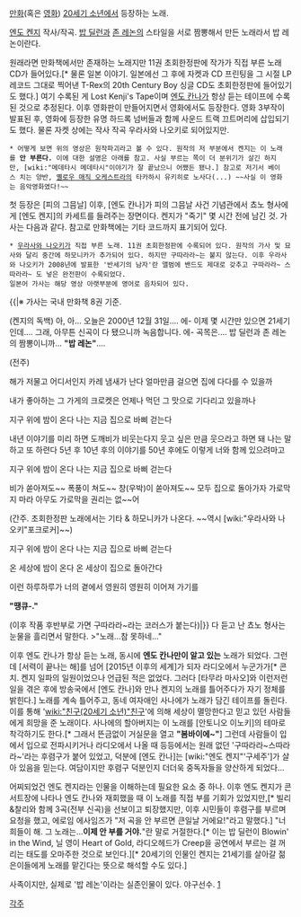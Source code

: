 [[만화]](혹은 [[영화]]) [[20세기 소년]]에서 등장하는 노래.

[[엔도 켄지]] 작사/작곡. [[밥 딜런]]과 [[존 레논]]의 스타일을 서로 짬뽕해서 만든 노래라서 밥 레논이란다.

원래라면 만화책에서만 존재하는 노래지만 11권 초회한정판에 작가가 직접 부른 노래 CD가 들어있다.[* 물론 일본 이야기. 일본에선 그 후에 자켓과 CD 프린팅을 그 시절 LP 레코드 그대로 찍어낸 T-Rex의 20th Century Boy 싱글 CD도 초회한정판에 들어있기도 했다.] 여기 수록된 게 Lost Kenji's Tape이며 [[엔도 칸나]]가 항상 듣는 테이프에 수록된 것으로 추정된다. 이후 영화판이 만들어지면서 영화에서도 등장한다. 영화 3부작이 발표된 후, 영화에 등장한 유명 하드록 넘버들과 함께 사운드 트랙 끄트머리에 삽입되기도 했다. 물론 자켓 상에는 작사 작곡 우라사와 나오키로 되어있지만.

{{{#!HTML
<object width="640" height="390"><param name="movie" value="http://www.youtube.com/v/QWTOZcfH8ZA?version=3&amp;hl=ko_KR"></param><param name="allowFullScreen" value="true"></param><param name="allowscriptaccess" value="always"></param><embed src="http://www.youtube.com/v/QWTOZcfH8ZA?version=3&amp;hl=ko_KR" type="application/x-shockwave-flash" width="640" height="390" allowscriptaccess="always" allowfullscreen="true"></embed></object>}}}
 * 어떻게 보면 위의 영상은 원작파괴라고 볼 수 있다. 원작의 저 부분에서 켄지는 이 노래를 '''안 부른다.''' 이에 대한 설명은 아래를 참고. 사실 부르는 쪽이 더 분위기가 살긴 하지만, [wiki:"메데타시 메데타시"이야기가 잘 끝났으니 어쨌든 됐나.] 참고로 저기서 베이스 치는 양반, [[옐로우 매직 오케스트라]]의 타카하시 유키히로 노사다(...) ~~사실 이 영화는 음악영화였다!~~

첫 등장은 [피의 그믐날] 이후, [엔도 칸나]가 피의 그믐날 사건 기념관에서 쵸노 형사에게 [엔도 켄지]의 카세트를 들려주는 장면이다. 켄지가 "죽기" 몇 시간 전에 남긴 것. 가사는 다음과 같다. 참고로 만화책에는 기타 코드까지 표기되어 있다.

{{{#!html
<iframe width="420" height="315" src="http://www.youtube.com/embed/n6fMWguYVME" frameborder="0" allowfullscreen></iframe>
}}}
 * [[우라사와 나오키]]가 직접 부른 노래. 11권 초회한정판에 수록되어 있다. 원작의 가사 및 묘사와 달리 중간에 하모니카가 추가되어 있다. 하지만 구따라라~는 붙지 않는다. 이후 우라사와 나오키가 2008년에 발표한 '반세기의 남자'란 앨범에 밴드도 제대로 갖추고 구따라라~ 스따라라~ 도 넣은 완전판이 수록되었다.
 일본어 가사는 해당 영상 아랫부분에 영어로 음차되어 있다.
{{|※ 가사는 국내 만화책 8권 기준.

(켄지의 독백)
아, 아… 오늘은 2000년 12월 31일….
에- 이제 몇 시간만 있으면 21세기인데….
그래, 아무튼 신곡이 다 됐으니까 녹음합니다.
에- 곡목은….
밥 딜런과 존 레논의 짬뽕이니까…
'''"밥 레논"'''….

(전주)

해가 저물고 어디서인지
카레 냄새가 난다
얼마만큼 걸으면
집에 다다를 수 있을까

내가 좋아하는
그 가게의 크로켓은
언제나 먹던 그 맛으로
기다리고 있을까나

지구 위에
밤이 온다
나는 지금
집으로 바삐 걷는다

내년 이야기를 미리 하면
도깨비가 비웃는다지
웃고 싶은 만큼
웃으라고 하면 돼
나는 말하고 또 하련다
5년 후 10년 후의 이야기를
50년 후에도 이렇게
너와 함께 있으려마고

지구 위에
밤이 온다
나는 지금
집으로 바삐 걷는다

비가 쏟아져도~~
폭풍이 쳐도~~
창(우박)이 쏟아져도~~
모두 집으로 돌아가자
가로막지 마라
아무도 가로막을 권리는 없~~어

(간주. 초회한정판 노래에서는 기타 & 하모니카가 나온다. ~~역시 [wiki:"우라사와 나오키"포크로커]~~)

지구 위에
밤이 온다
나는 지금
집으로 바삐 걷는다

온 세상에
밤이 온다
온 세상이
집으로 돌아간다

이런 하루하루가
너의 곁에서
영원히 영원히
이어져 가기를

'''"땡큐-."'''

(이후 작품 후반부로 가면 구따라라~라는 코러스가 붙는다)|}}
다 듣고 난 쵸노 형사는 눈물을 흘리면서 말한다.
>"노래...참 못하네..."

이후 엔도 칸나가 항상 듣는 노래, 동시에 '''엔도 칸나만이 알고 있는''' 노래가 되었다. 그런데 [서력이 끝나는 해]를 넘어 [2015년 이후의 세계]가 되자 라디오에서 누군가가[* 콘치. 켄지 일파의 일원이었으나 언급된 적은 없었다. 그러다 [타무라 마사오]와 이런저런 일을 겪은 후에 방송국에서 [엔도 칸나]와 만나 켄지의 노래를 틀어주다가 자기 정체를 밝힌다.] 노래를 계속 틀어주고, 동네 여자애인 사나에가 노래가 담긴 테이프를 돌린다. 이를 통해 '[[wiki:"친구(20세기 소년)"친구]]'에 의해 세상이 멸망한다고 믿고 있던 사람들에게 희망을 준 노래이다. 사나에의 할아버지는 이 노래를 [안토니오 이노키]의 테마로 착각하기도 한다.[* 그래서 뜬금없이 거실문을 열고 '''"봄바이에~"'''] 그런데 사람들이 입에서 입으로 전파시키거나 라디오에서 나올 때 등등에서는 원래 없던 '구따라라~스따라라~'라는 후렴구가 붙어 있었고, 덕분에 [엔도 칸나]는 [wiki:"엔도 켄지"'구세주']가 살아 있음을 믿는다. 여담이지만 후렴구 덕분인지 더더욱 중독자들을 양산하게 되었다...

어찌되었건 엔도 켄지라는 인물을 이해하는데 필요한 요소 중 하나. 이후 엔도 켄지가 콘서트장에 나타나 엔도 칸나와 재회했을 때 이 노래를 직접 부를 기회가 있었지만,[* 빌리&찰리와 함께 3곡(전부 신곡)을 선보이고 퇴장했지만, 이후 시민들이 후렴구를 부르며 요청을 했고, 에로임 에사임즈가 "저 곡을 안 부르면 큰일날 거에요!"라고 말했다.] "너희들이 해. 그 노래는...'''이제 안 부를 거야.'''"란 말로 거절한다.[* 이는 밥 딜런이 Blowin' in the Wind, 닐 영이 Heart of Gold, 라디오헤드가 Creep을 공연에서 부르는 걸 꺼리는 태도를 오마주한 것으로 보인다.][* 20세기의 인물인 켄지는 21세기를 살아갈 젊은이들에게 노래를 맡긴다는 뜻으로 해석할 수도 있다.]

사족이지만, 실제로 '밥 레논'이라는 실존인물이 있다. 야구선수. [http://en.wikipedia.org/wiki/Bob_Lennon]

[[각주]]
